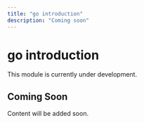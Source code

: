 ```yaml
---
title: "go introduction"
description: "Coming soon"
---
```


# go introduction

This module is currently under development.

## Coming Soon

Content will be added soon.
